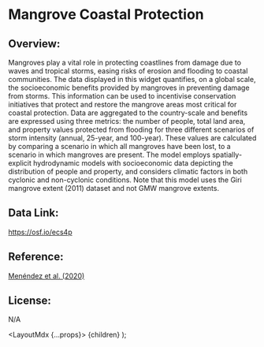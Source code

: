 
# Mangrove Coastal Protection

## Overview: 

Mangroves play a vital role in protecting coastlines from damage due to waves and tropical storms, easing risks of erosion and flooding to coastal communities. The data displayed in this widget quantifies, on a global scale, the socioeconomic benefits provided by mangroves in preventing damage from storms. This information can be used to incentivise conservation initiatives that protect and restore the mangrove areas most critical for coastal protection. Data are aggregated to the country-scale and benefits are expressed using three metrics: the number of people, total land area, and property values protected from flooding for three different scenarios of storm intensity (annual, 25-year, and 100-year).
These values are calculated by comparing a scenario in which all mangroves have been lost, to a scenario in which mangroves are present. The model employs spatially-explicit hydrodynamic models with socioeconomic data depicting the distribution of people and property, and considers climatic factors in both cyclonic and non-cyclonic conditions. Note that this model uses the Giri mangrove extent (2011) dataset and not GMW mangrove extents.
 
## Data Link: 

<a href="https://osf.io/ecs4p/" target="_blank" rel="noopener noreferrer">https://osf.io/ecs4p</a>

## Reference: 

<a href="https://www.nature.com/articles/s41598-020-61136-6#Sec7" target="_blank" rel="noopener noreferrer">Menéndez et al. (2020)</a>

## License: 

N/A
    

  <LayoutMdx {...props}>
    {children}
  </LayoutMdx>
);
